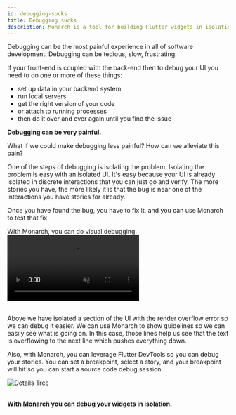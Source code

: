 ```yaml
---
id: debugging-sucks
title: Debugging sucks
description: Monarch is a tool for building Flutter widgets in isolation. It makes it easy to build, test and debug complex UIs.
---
```



<FertrigAuthor/>

Debugging can be the most painful experience in all of software development. Debugging can be tedious, slow, frustrating.

If your front-end is coupled with the back-end then to debug your UI you need to do one or more of these things:

- set up data in your backend system
- run local servers
- get the right version of your code
- or attach to running processes
- then do it over and over again until you find the issue

**Debugging can be very painful.**

What if we could make debugging less painful? How can we alleviate this pain?

One of the steps of debugging is isolating the problem. Isolating the problem is easy with an isolated UI. It's easy because your UI is already isolated in discrete interactions that you can just go and verify. The more stories you have, the more likely it is that the bug is near one of the interactions you have stories for already.

Once you have found the bug, you have to fix it, and you can use Monarch to test that fix.

With Monarch, you can do visual debugging. 
<video autoPlay={true} muted={true} loop={true} playsInline={true}>
    <source src="/assets/animation-debug.mp4" type="video/mp4" />
</video>
<br/>
<br/>

Above we have isolated a section of the UI with the render overflow error so we can debug it easier. We can use Monarch to show guidelines so we can easily see what is going on. In this case, those lines help us see that the text is overflowing to the next line which pushes everything down.

Also, with Monarch, you can leverage Flutter DevTools so you can debug your stories. You can set a breakpoint, select a story, and your breakpoint will hit so you can start a source code debug session.

<img className="docs-screenshot macos" alt="Details Tree" src={breakpoint} />
<br/>
<br/>

**With Monarch you can debug your widgets in isolation.**
